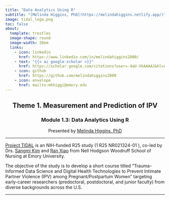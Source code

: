 ```yaml
---
title: "Data Analytics Using R"
subtitle: "[Melinda Higgins, PhD](https://melindahiggins.netlify.app/)"
image: tidal_logo.png
toc: false
about: 
  template: trestles
  image-shape: round
  image-width: 20em
  links:
    - icon: linkedin
      href: https://www.linkedin.com/in/melindahiggins2000/
    - text: "{{< ai google-scholar >}}"
      href: https://scholar.google.com/citations?user=-4aU-VkAAAAJ&hl=en
    - icon: github
      href: https://github.com/melindahiggins2000
    - icon: envelope
      href: mailto:mkhiggi@emory.edu
---
```


<h2 style="text-align: center">Theme 1. Measurement and Prediction of IPV</h2>

<h3 style="text-align: center">Module 1.3: Data Analytics Using R</h3>

<p style="text-align: center">Presented by [Melinda Higgins, PhD](https://melindahiggins.netlify.app/)</p>

---

[Project TIDAL](https://www.project-tidal.org/) is an NIH-funded R25 study (1 R25 NR021324-01 ), co-led by Drs. [Sangmi Kim](https://www.nursing.emory.edu/faculty-staff/sangmi-kim) and [Ran Xiao](https://www.nursing.emory.edu/faculty-staff/ran-xiao) from Nell Hodgson Woodruff School of Nursing at Emory University. 

The objective of the study is to develop a short course titled “Trauma-Informed Data Science and Digital Health Technologies to Prevent Intimate Partner Violence (IPV) among Pregnant/Postpartum Women” targeting early-career researchers (predoctoral, postdoctoral, and junior faculty) from diverse backgrounds across the U.S. 

---





